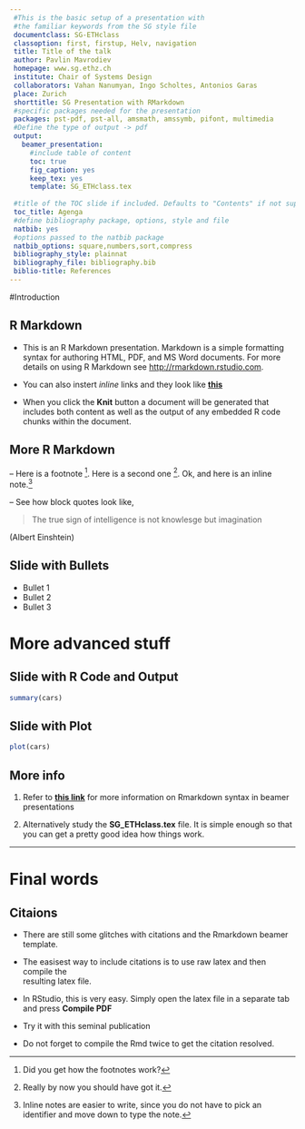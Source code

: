 ```yaml
---
 #This is the basic setup of a presentation with
 #the familiar keywords from the SG style file
 documentclass: SG-ETHclass
 classoption: first, firstup, Helv, navigation
 title: Title of the talk
 author: Pavlin Mavrodiev
 homepage: www.sg.ethz.ch
 institute: Chair of Systems Design
 collaborators: Vahan Nanumyan, Ingo Scholtes, Antonios Garas
 place: Zurich
 shorttitle: SG Presentation with RMarkdown 
 #specific packages needed for the presentation
 packages: pst-pdf, pst-all, amsmath, amssymb, pifont, multimedia 
 #Define the type of output -> pdf
 output: 
   beamer_presentation:    
     #include table of content
     toc: true
     fig_caption: yes
     keep_tex: yes
     template: SG_ETHclass.tex
     
 #title of the TOC slide if included. Defaults to "Contents" if not supplied
 toc_title: Agenga
 #define bibliography package, options, style and file
 natbib: yes
 #options passed to the natbib package
 natbib_options: square,numbers,sort,compress
 bibliography_style: plainnat
 bibliography_file: bibliography.bib
 biblio-title: References
---
```


#Introduction

## R Markdown {#introduction}

- This is an R Markdown presentation. Markdown is a simple formatting syntax for authoring HTML, PDF, and MS Word documents. For more details on using R Markdown see <http://rmarkdown.rstudio.com>. 

- You can also instert *inline* links and they look like [\color{blue} **this**](http://google.com )

- When you click the **Knit** button a document will be generated that includes both content as well as the output of any embedded R code chunks within the document.

## More R Markdown

-- Here is a footnote [^1]. Here is a second one [^2]. Ok, and here is an inline note.^[Inline notes are easier to write, since you do not have to pick an identifier and move down to type the note.]

-- See how block quotes look like, 

> The true sign of intelligence is not knowlesge but imagination

(Albert Einshtein)

[^1]: Did you get how the footnotes work?
[^2]: Really by now you should have got it.

## Slide with Bullets

- Bullet 1
- Bullet 2
- Bullet 3

# More advanced stuff

## Slide with R Code and Output

```r
summary(cars)
```

## Slide with Plot

```r
plot(cars)
```

## More info

1. Refer to [**this link**](<http://rmarkdown.rstudio.com/beamer_presentation_format.html>) for more information on Rmarkdown syntax in beamer presentations

2. Alternatively study the **SG_ETHclass.tex** file. It is simple enough so that you can get a pretty good idea how things work.

----

\begin{block}{Cool block}
\begin{itemize}
\item You can input raw latex code for finer control.
\item For example, pandoc does not support markdown for the 'block' environment.
\item So you must write this in plain latex.
\end{itemize}
\end{block}

# Final words

## Citaions

- There are still some glitches with citations and the Rmarkdown beamer template. 

- The easisest way to include citations is to use raw latex and then compile the   
  resulting latex file.
  
- In RStudio, this is very easy. Simply open the latex file in a separate tab and press __Compile PDF__

- Try it with this seminal publication \cite{mavrodiev2013}


- Do not forget to compile the Rmd twice to get the citation resolved.

